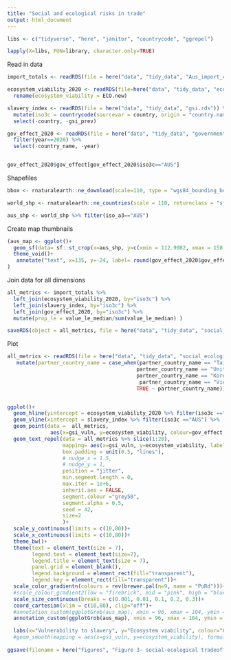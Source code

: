 ```yaml
---
title: "Social and ecological risks in trade"
output: html_document
---
```


```r

libs <- c("tidyverse", "here", "janitor", "countrycode", "ggrepel")

lapply(X=libs, FUN=library, character.only=TRUE)

```

Read in data
```r

import_totals <- readRDS(file = here("data", "tidy_data", "Aus_import_country_totals_live_equiv.rds")) %>% mutate(iso3c = countrycode(partner_country_name, origin = "country.name", destination = "iso3c", warn=TRUE))

ecosystem_viability_2020 <- readRDS(file=here("data", "tidy_data", "ecosystem_viability.rds")) %>% select(-country) %>% 
  rename(ecosystem_viability = ECO.new)

slavery_index <- readRDS(file = here("data", "tidy_data", "gsi.rds")) %>% 
  mutate(iso3c = countrycode(sourcevar = country, origin = "country.name", destination = "iso3c", warn = TRUE)) %>% 
  select(-country, -gsi_prev)

gov_effect_2020 <- readRDS(file = here("data", "tidy_data", "government_effectiveness.rds")) %>% 
  filter(year==2020) %>% 
  select(-country_name, -year)


gov_effect_2020$gov_effect[gov_effect_2020$iso3c=="AUS"]

```

Shapefiles
```r

bbox <- rnaturalearth::ne_download(scale=110, type = "wgs84_bounding_box",  category = "physical" , returnclass = "sf")

world_shp <- rnaturalearth::ne_countries(scale = 110, returnclass = "sf")

aus_shp <- world_shp %>% filter(iso_a3=="AUS")

```

Create map thumbnails
```r

(aus_map <- ggplot()+
  geom_sf(data= sf::st_crop(x=aus_shp, y=c(xmin = 112.9082, xmax = 158.9589, ymin=-45, ymax=-10.05176)), fill=rev(brewer.pal(n=9, name = "PuRd"))[8], colour=NA)+
  theme_void()+
   annotate("text", x=135, y=-24, label= round(gov_effect_2020$gov_effect[gov_effect_2020$iso3c=="AUS"], digits = 2), size=2)
)
```


Join data for all dimensions
```r


all_metrics <- import_totals %>% 
  left_join(ecosystem_viability_2020, by="iso3c") %>% 
  left_join(slavery_index, by="iso3c") %>% 
  left_join(gov_effect_2020, by="iso3c") %>% 
  mutate(prop_le = value_le_median/sum(value_le_median) )

saveRDS(object = all_metrics, file = here("data", "tidy_data", "social_ecological_trade_metrics.rds"))

```


Plot 
```r

all_metrics <- readRDS(file = here("data", "tidy_data", "social_ecological_trade_metrics.rds")) %>% 
   mutate(partner_country_name = case_when(partner_country_name == "Taiwan Province of China" ~ "Taiwan",
                                          partner_country_name == "United States of America" ~ "USA",
                                          partner_country_name == "Korea, Republic of" ~ "Rep. Korea",
                                           partner_country_name == "Viet Nam" ~ "Vietnam",
                                          TRUE ~ partner_country_name)) 


ggplot()+
  geom_hline(yintercept = ecosystem_viability_2020 %>% filter(iso3c =="AUS") %>% .$ecosystem_viability, linetype=2, colour="grey70")+
  geom_vline(xintercept = slavery_index %>% filter(iso3c =="AUS") %>% .$gsi_vuln, linetype=2, colour="grey70")+
  geom_point(data =  all_metrics, 
              aes(x=gsi_vuln, y=ecosystem_viability, colour=gov_effect, size=prop_le))+
  geom_text_repel(data = all_metrics %>% slice(1:20), 
                  mapping= aes(x=gsi_vuln, y=ecosystem_viability, label=partner_country_name), 
                  box.padding = unit(0.5, "lines"),
                  # nudge_x = 1.5,
                  # nudge_y = 1,
                  position = "jitter",
                  min.segment.length = 0,
                  max.iter = 1e+6,
                  inherit.aes = FALSE,
                  segment.colour ="grey50",
                  segment.alpha = 0.5,
                  seed = 42,
                  size=2
                  )+
  scale_y_continuous(limits = c(10,80))+
  scale_x_continuous(limits = c(10,80))+
  theme_bw()+
  theme(text = element_text(size = 7),
        legend.text = element_text(size=7),
        legend.title = element_text(size = 7),
        panel.grid = element_blank(),
        legend.background = element_rect(fill="transparent"),
        legend.key = element_rect(fill="transparent"))+
  scale_color_gradientn(colours = rev(brewer.pal(n=9, name = "PuRd")))+
  #scale_colour_gradient2(low = "firebrick", mid = "pink", high = "blue", midpoint = 0, limits=c(-2.5,2.5))+
  scale_size_continuous(breaks = c(0.001, 0.01, 0.1, 0.2, 0.3))+
  coord_cartesian(xlim = c(10,80), clip="off")+
  #annotation_custom(ggplotGrob(aus_map), xmin = 96, xmax = 104, ymin = 33, ymax=42)+ by the legend
  annotation_custom(ggplotGrob(aus_map), xmin = 96, xmax = 104, ymin = 33, ymax=42)+

  labs(x="Vulnerability to slavery", y="Ecosystem viability", colour="Government effectiveness", size="Proportion of seafood imports")
  #geom_smooth(mapping = aes(x=gsi_vuln, y=ecosystem_viability), formula = y~s(x), method = "gam", level=0)
  
ggsave(filename = here("figures", "Figure 3- social-ecological tradeoffs.jpg"), device = "jpg", dpi=600, width = 16.5, height = 12, units = "cm")







```

